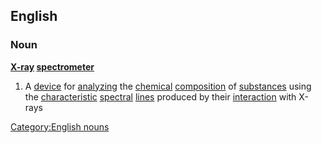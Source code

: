 ==English==
===Noun===
'''[[X-ray]] [[spectrometer]]'''
#{{chemistry}} A [[device]] for [[analyzing]] the [[chemical]] [[composition]] of [[substance]]s using the [[characteristic]] [[spectral]] [[line]]s produced by their [[interaction]] with X-rays
[[Category:English nouns]]